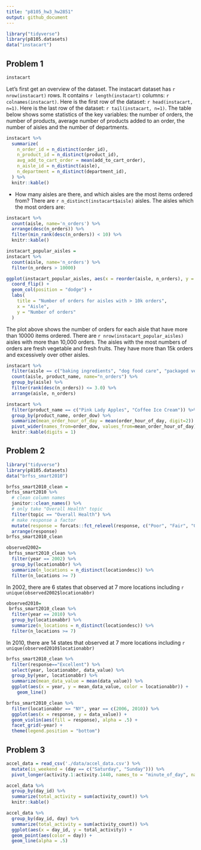 ```yaml
---
title: "p8105_hw3_hw2851"
output: github_document
---
```


```r
library("tidyverse")
library(p8105.datasets)
data("instacart")
```

## Problem 1
```r
instacart
```

Let's first get an overview of the dataset. The instacart dataset has `r nrow(instacart)` rows. It contains `r length(instacart)` columns: `r colnames(instacart)`. Here is the first row of the dataset: `r head(instacart, n=1)`. Here is the last row of the dataset: `r tail(instacart, n=1)`. The table below shows some statistics of the key variables: the number of orders, the number of products, average number of products added to an order, the number of aisles and the number of departments.

```r
instacart %>%
  summarize(
    n_order_id = n_distinct(order_id),
    n_product_id = n_distinct(product_id),
    avg_add_to_cart_order = mean(add_to_cart_order),
    n_aisle_id = n_distinct(aisle),
    n_department = n_distinct(department_id),
  ) %>%
  knitr::kable()
```
* How many aisles are there, and which aisles are the most items ordered from?
There are `r n_distinct(instacart$aisle)` aisles. The aisles which the most orders are:
```r
instacart %>%
  count(aisle, name='n_orders') %>%
  arrange(desc(n_orders)) %>%
  filter(min_rank(desc(n_orders)) < 10) %>%
  knitr::kable()
```
```r
instacart_popular_aisles =
instacart %>%
  count(aisle, name='n_orders') %>%
  filter(n_orders > 10000)

ggplot(instacart_popular_aisles, aes(x = reorder(aisle, n_orders), y = n_orders)) +
  coord_flip() +
  geom_col(position = "dodge") +
  labs(
    title = "Number of orders for aisles with > 10k orders",
    x = "Aisle",
    y = "Number of orders"
  )
```
The plot above shows the number of orders for each aisle that have more than 10000 items ordered.
There are `r nrow(instacart_popular_aisles)` aisles with more than 10,000 orders. The aisles with the most numbers of orders are fresh vegetable and fresh fruits. They have more than 15k orders and excessively over other aisles.
```r
instacart %>%
  filter(aisle == c("baking ingredients", "dog food care", "packaged vegetables fruits")) %>%
  count(aisle, product_name, name="n_orders") %>%
  group_by(aisle) %>%
  filter(rank(desc(n_orders)) <= 3.0) %>%
  arrange(aisle, n_orders)
```
```r
instacart %>%
  filter(product_name == c("Pink Lady Apples", "Coffee Ice Cream")) %>%
  group_by(product_name, order_dow) %>%
  summarize(mean_order_hour_of_day = mean(order_hour_of_day, digit=2)) %>%
  pivot_wider(names_from=order_dow, values_from=mean_order_hour_of_day) %>%
  knitr::kable(digits = 1)
```
## Problem 2
```r
library("tidyverse")
library(p8105.datasets)
data("brfss_smart2010")
```

```r
brfss_smart2010_clean =
brfss_smart2010 %>%
  # clean column names
  janitor::clean_names() %>%
  # only take "Overall Health" topic
  filter(topic == "Overall Health") %>%
  # make response a factor
  mutate(response = forcats::fct_relevel(response, c("Poor", "Fair", "Good", "Very good", "Excellent"))) %>%
  arrange(response)
brfss_smart2010_clean
```

```r
observed2002=
 brfss_smart2010_clean %>%
  filter(year == 2002) %>%
  group_by(locationabbr) %>%
  summarize(n_locations = n_distinct(locationdesc)) %>%
  filter(n_locations >= 7)
```
In 2002, there are 6 states that observed at 7 more locations including `r unique(observed2002$locationabbr)`
```r
observed2010=
 brfss_smart2010_clean %>%
  filter(year == 2010) %>%
  group_by(locationabbr) %>%
  summarize(n_locations = n_distinct(locationdesc)) %>%
  filter(n_locations >= 7)
```
In 2010, there are 14 states that observed at 7 more locations including `r unique(observed2010$locationabbr)`

```r
brfss_smart2010_clean %>%
  filter(response=="Excellent") %>%
  select(year, locationabbr, data_value) %>%
  group_by(year, locationabbr) %>%
  summarize(mean_data_value = mean(data_value)) %>%
  ggplot(aes(x = year, y = mean_data_value, color = locationabbr)) +
    geom_line()
```

```r
brfss_smart2010_clean %>%
  filter(locationabbr == "NY", year == c(2006, 2010)) %>%
  ggplot(aes(x = response, y = data_value)) +
  geom_violin(aes(fill = response), alpha = .5) +
  facet_grid(~year) +
  theme(legend.position = "bottom")
```

## Problem 3

```r
accel_data = read_csv('./data/accel_data.csv') %>%
  mutate(is_weekend = (day == c("Saturday", "Sunday"))) %>%
  pivot_longer(activity.1:activity.1440, names_to = "minute_of_day", names_prefix = "activity.", values_to = "activity_count")
```
```r
accel_data %>%
  group_by(day_id) %>%
  summarize(total_activity = sum(activity_count)) %>%
  knitr::kable()
```

```r
accel_data %>%
  group_by(day_id, day) %>%
  summarize(total_activity = sum(activity_count)) %>%
  ggplot(aes(x = day_id, y = total_activity)) +
  geom_point(aes(color = day)) +
  geom_line(alpha = .5)
```
